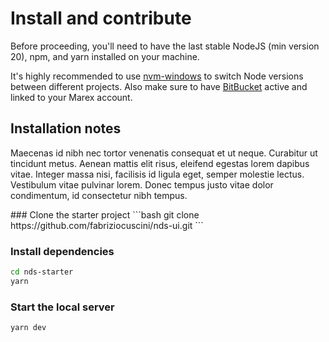 
# Install and contribute

Before proceeding, you'll need to have the last stable NodeJS (min version 20), npm, and yarn installed on your machine.

It's highly recommended to use [nvm-windows](https://github.com/coreybutler/nvm-windows#node-version-manager-nvm-for-windows) to switch Node versions between different projects. Also make sure to have [BitBucket](https://bitbucket.org/) active and linked to your Marex account.

## Installation notes

Maecenas id nibh nec tortor venenatis consequat et ut neque. Curabitur ut tincidunt metus. Aenean mattis elit risus, eleifend egestas lorem dapibus vitae. Integer massa nisi, facilisis id ligula eget, semper molestie lectus. Vestibulum vitae pulvinar lorem. Donec tempus justo vitae dolor condimentum, id consectetur nibh tempus.

<Steps>
### Clone the starter project
```bash
git clone https://github.com/fabriziocuscini/nds-ui.git
```

### Install dependencies
```bash
cd nds-starter
yarn
```

### Start the local server
```bash
yarn dev
```

</Steps>